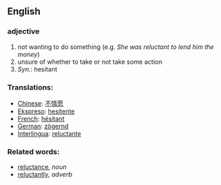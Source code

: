 == English ==

=== adjective ===
# not wanting to do something (e.g. ''She was reluctant to lend him the money'')
# unsure of whether to take or not take some action
# ''Syn.'': hesitant

=== Translations: ===
*[[Chinese]]: [[不情愿]]
*[[Ekspreso]]: [[hesitente]]
*[[French]]: [[hésitant]]
*[[German]]: [[zögernd]]
*[[Interlingua]]: [[reluctante]]

=== Related words:===
*[[reluctance]], ''noun''
*[[reluctantly]], ''adverb''